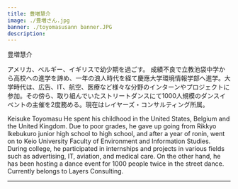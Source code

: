 ```yaml
---
title: 豊増慧介
image: ./豊増さん.jpg
banner: ./toyomasusann banner.JPG
description: 
---
```


<th>豊増慧介</th>


アメリカ、ベルギー、イギリスで幼少期を過ごす。
成績不良で立教池袋中学から高校への進学を諦め、一年の浪人時代を経て慶應大学環境情報学部へ進学。大学時代は、広告、IT、航空、医療など様々な分野のインターンやプロジェクトに参加。その傍ら、取り組んでいたストリートダンスにて1000人規模のダンスイベントの主催を2度務める。現在はレイヤーズ・コンサルティング所属。


<th>Keisuke Toyomasu</th>
<Row>
 He spent his childhood in the United States, Belgium and the United Kingdom.
Due to poor grades, he gave up going from Rikkyo Ikebukuro junior high school to high school, and after a year of ronin, went on to Keio University Faculty of Environment and Information Studies.
During college, he participated in internships and projects in various fields such as advertising, IT, aviation, and medical care.  On the other hand, he has been hosting a dance event for 1000 people twice in the street dance. Currently belongs to Layers Consulting.
</Row>

---

